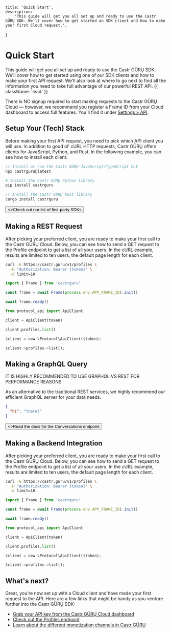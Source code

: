     title: 'Quick Start',
    description:
        'This guide will get you all set up and ready to use the Castr GÜRŲ SDK. We’ll cover how to get started an SDK client and how to make your first Cloud request.',
}

# Quick Start

This guide will get you all set up and ready to use the Castr GÜRŲ SDK.
We'll cover how to get started using one of our SDK clients and how to make your first API request.
We'll also look at where to go next to find all the information you need to take full advantage of our powerful REST API. {{ className: 'lead' }}

<Note>

There is NO signup required to start making requests to the Castr GÜRŲ Cloud
— however, we recommend you register a Frame ID from your Cloud dashboard to access full features.
You'll find it under [Settings &raquo; API](#).

</Note>


## Setup Your (Tech) Stack

Before making your first API request, you need to pick which API client you will use.
In addition to good ol' cURL HTTP requests, Castr GÜRŲ offers clients for JavaScript, Python, and Rust.
In the following example, you can see how to install each client.

<CodeGroup>

```js {{ language: 'js', title: 'JavaScript/TypeScript' }}
// Install or run the Castr GÜRŲ JavaScript/TypeScript CLI
npx castrguru@latest
```

```python {{ language: 'python' }}
# Install the Castr GÜRŲ Python library
pip install castrguru
```

```rust {{ title: 'Rust' }}
// Install the Castr GÜRŲ Rust library
cargo install castrguru
```

</CodeGroup>

<div className="not-prose">
    <Button href="/sdks" variant="text" arrow="right">
        <>Check out our list of first-party SDKs</>
    </Button>
</div>


## Making a REST Request

After picking your preferred client, you are ready to make your first call to the Castr GÜRŲ Cloud.
Below, you can see how to send a GET request to the Profile endpoint to get a list of all your users.
In the cURL example, results are limited to ten users, the default page length for each client.

<CodeGroup tag="GET" label="/v1/profiles">

```bash {{ title: 'cURL' }}
curl -G https://castr.guru/v1/profiles \
  -H "Authorization: Bearer {token}" \
  -d limit=10
```

```js {{ language: 'js', title: 'JavaScript/TypeScript' }}
import { Frame } from 'castrguru'

const frame = await Frame(process.env.APP_FRAME_ID).init()

await frame.ready()
```

```python
from protocol_api import ApiClient

client = ApiClient(token)

client.profiles.list()
```

```rust {{ title: 'Rust' }}
$client = new \Protocol\ApiClient($token);

$client->profiles->list();
```

</CodeGroup>


## Making a GraphQL Query

<Note>

IT IS HIGHLY RECOMMENDED TO USE GRAPHQL VS REST FOR PERFORMANCE REASONS

</Note>

As an alternative to the traditional REST services, we highly recommend our efficient GraphQL server for your data needs.

<CodeGroup tag="WEBSOCKET" label="/graphql">

```json
{
  "hi": "there!"
}
```

</CodeGroup>

<div className="not-prose">
    <Button href="/conversations" variant="text" arrow="right">
        <>Read the docs for the Conversations endpoint</>
    </Button>
</div>


## Making a Backend Integration

After picking your preferred client, you are ready to make your first call to the Castr GÜRŲ Cloud.
Below, you can see how to send a GET request to the Profile endpoint to get a list of all your users.
In the cURL example, results are limited to ten users, the default page length for each client.

<CodeGroup tag="GET" label="/v1/profiles">

```bash {{ title: 'cURL' }}
curl -G https://castr.guru/v1/profiles \
  -H "Authorization: Bearer {token}" \
  -d limit=10
```

```js {{ language: 'js', title: 'JavaScript/TypeScript' }}
import { Frame } from 'castrguru'

const frame = await Frame(process.env.APP_FRAME_ID).init()

await frame.ready()
```

```python
from protocol_api import ApiClient

client = ApiClient(token)

client.profiles.list()
```

```rust {{ title: 'Rust' }}
$client = new \Protocol\ApiClient($token);

$client->profiles->list();
```

</CodeGroup>


## What's next?

Great, you're now set up with a Cloud client and have made your first request to the API.
Here are a few links that might be handy as you venture further into the Castr GÜRŲ SDK:

- [Grab your API key from the Castr GÜRŲ Cloud dashboard](#)
- [Check out the Profiles endpoint](/profiles)
- [Learn about the different monetization channels in Castr GÜRŲ](/monetize)
